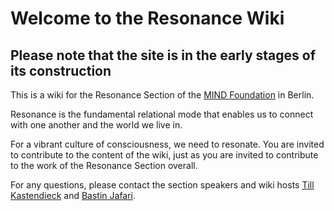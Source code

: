 # Welcome to the Resonance Wiki

## Please note that the site is in the early stages of its construction

This is a wiki for the Resonance Section of the [MIND Foundation](https://www.mind-foundation.org/) in Berlin. 

Resonance is the fundamental relational mode that enables us to connect with one another and the world we live in.

For a vibrant culture of consciousness, we need to resonate. You are invited to contribute to the content of the wiki, just as you are invited to contribute to the work of the Resonance Section overall. 

For any questions, please contact the section speakers and wiki hosts [Till Kastendieck](mailto:till.kastendieck@hu-berlin.de) and [Bastin Jafari](mailto:bastin.jafari@gmail.com).
